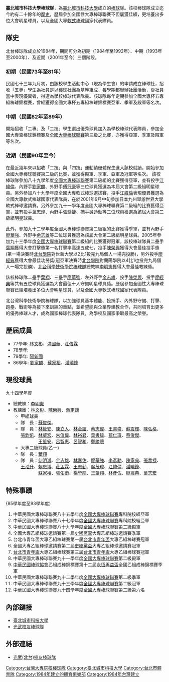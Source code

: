 '''臺北城市科技大學棒球隊'''，為[[臺北城市科技大學|臺北城市科技大學]]成立的[[棒球|棒球]]隊。該校棒球隊成立迄今約有二十餘年的[[歷史|歷史]]，歷屆參加全國性大專棒球聯賽不但屢獲佳績，更培養出多位大會明星球員，以及全國大專[[軟式棒球|軟式棒球]]國家代表隊員。

==隊史==
北台棒球隊成立於1984年，期間可分為初期（1984年至1992年）、中期（1993年至2000年）、及近期（2001年至今）三個階段。
===初期（民國73年至81年）===
民國七十三年九月初，由該校學生活動中心（現為學生會）的申請成立棒球社，招收「五專」學生為社員是以棒球社團為基幹組成，每學期都舉辦社團活動，從社員當中表現優異者，得選為學校棒球代表隊員。該球隊每年定期參加全國大專杯五專組棒球錦標賽，曾經獲得全國大專杯五專組棒球錦標賽亞軍、季軍及殿軍等名次。

===中期（民國82年至89年）===
開始招收「二專」及「二技」學生選出優秀球員加入為學校棒球代表隊員，參加全國大專盃棒球錦標賽及[[全國大專棒球聯賽|全國大專棒球聯賽]]第三級之比賽，亦獲得亞軍、季軍及殿軍等名次。

===近期（民國90年至今）===
在最近幾年來以招收「二技」與「四技」運動績優體保生進入該校就讀，開始參加全國大專棒球聯賽第二級的比賽，並獲得殿軍、季軍、亞軍及冠軍等名次。
該校棒球隊參加八十九學年度[[全國大專棒球聯賽|全國大專棒球聯賽]]第二級組的比賽獲得亞軍，並有投手[[江緯倫|江緯倫]]、內野手[[劉家麟|劉家麟]]、外野手[[傅冠豪|傅冠豪]]等三位球員獲選為本屆大會第二級組明星球員。另外參加八十九學年度全國大專軟式棒球選拔賽，投手[[江緯倫|江緯倫]]表現優異獲選為全國大專軟式棒球國家代表隊員，在於2001年9月中旬參加日本九州舉辦世界大學軟式棒球邀請賽。另外參加九十一學年度全國大專棒球聯賽第二級組的比賽獲得亞軍，並有投手[[葉志煌|葉志煌]]、內野手[[張喬捷|張喬捷]]、捕手[[吳迪勳|吳迪勳]]等三位球員獲選為該屆大會第二級組明星球員。

此外，參加九十二學年度全國大專棒球聯賽第二級組的比賽獲得季軍，並有內野手[[廖華強|廖華強]]、外野手[[余志雄|余志雄]]等二位球員獲選為該屆大會第二級組明星球員。2005年參加九十三學年度[[全國大專棒球聯賽|全國大專棒球聯賽]]第二級組的比賽獲得冠軍，該校棒球隊員二壘手[[葉翔|葉翔]]獲得大會打擊獎第一名打擊率高達五成七，投手[[陳榮興|陳榮興]]獲得大會最佳投手獎(第一場決賽時[[北台學院|北台學院]]對世新大學以2比1投完九局個人一場完投勝)，另外投手[[廖經典|廖經典]]獲得大會最佳功勞獎(冠亞軍決賽時[[北台學院|北台學院]]對蘭陽學院以4比1也投完九局個人一場完投勝)，[[北台科學技術學院棒球隊|北台科學技術學院棒球隊]]總教練[[李明憲|李明憲]]獲得大會最佳教練獎。

該校棒球隊二壘手[[葉翔|葉翔]]、三壘手[[廖華強|廖華強]]、左外野手[[余志雄|余志雄]]、投手[[陳榮興|陳榮興]]、投手[[廖經典|廖經典]]等共有五位球員獲選為大會最佳十人守備明星球員獎。歷屆參加全國性大專棒球聯賽已經培養出多位大會明星球員，以及全國大專軟式棒球國家代表隊員。

北台灣科學技術學院棒球隊，以加強球員基本體能、投捕手、內外野守備、打擊、跑壘、戰術等為接下來訓練的重點，並希望能與企業界建教合作，共同培育出更多的優秀棒球人才，成為國家棒球代表隊員，為學校及國家爭取最高之榮譽。

==歷屆成員==
*77學年: [[林文彬|林文彬]]、[[洪國華|洪國華]]、[[莊佶霖|莊佶霖]]
*78學年:
*79學年: [[陽新國|陽新國]]
*86學年: [[劉家麟|劉家麟]]、[[蘇家裕|蘇家裕]]、[[潘曉鋒|潘曉鋒]]

==現役球員==
九十四學年度
*總教練：[[李明憲|李明憲]]
*教練團：[[林文彬|林文彬]]、[[陳榮興|陳榮興]]、[[蔣定謙|蔣定謙]]
**甲組球員
**隊　長：[[蘇俊傑|蘇俊傑]]。
**隊　員：[[林筱安|林筱安]]、[[陳立人|陳立人]]、[[林金誼|林金誼]]、[[蔡志偉|蔡志偉]]、[[王書盛|王書盛]]、[[蘇震輝|蘇震輝]]、[[陳弘格|陳弘格]]、[[張鈞凱|張鈞凱]]、[[林威宏|林威宏]]、[[朱值偉|朱值偉]]、[[林裕君|林裕君]]、[[葉書瑋|葉書瑋]]、[[藍仁瑋|藍仁瑋]]、[[蔡俊傑|蔡俊傑]]、<br>　　　　[[王笙安|王笙安]]、[[呂智惠|呂智惠]]、[[呂智和|呂智和]]、[[鄭勝聰|鄭勝聰]]
**大專二級球員(乙一)
**隊　長：[[葉翔|葉翔]]
**隊　員：[[何明鴻|何明鴻]]、[[余志雄|余志雄]]、[[林嘉佑|林嘉佑]]、[[廖華強|廖華強]]、[[李彥勳|李彥勳]]、[[陳家典|陳家典]]、[[張喬捷|張喬捷]]、[[王泓升|王泓升]]、[[賴恩博|賴恩博]]、[[莊孟霖|莊孟霖]]、[[王志勤|王志勤]]、[[吳茂瑋|吳茂瑋]]、[[江緯倫|江緯倫]]、[[潘曉鋒|潘曉鋒]]、<br>　　　　[[蘇家裕|蘇家裕]]、[[張佑銜|張佑銜]]、[[楊瑩龍|楊瑩龍]]、[[王葦翔|王葦翔]]、[[林彥佐|林彥佐]]、[[廖經典|廖經典]]、[[葉志宏|葉志宏]]

==特殊事蹟==
{85學年度至93學年度)　 
#中華民國大專棒球聯賽八十五學年度[[全國大專棒球聯賽|全國大專棒球聯賽]]專科院校組亞軍
#中華民國大專棒球聯賽八十七學年度[[全國大專棒球聯賽|全國大專棒球聯賽]]專科院校組亞軍
#中華民國大專棒球聯賽八十九學年度[[全國大專棒球聯賽|全國大專棒球聯賽]]第二級殿軍
#全國大專乙組棒球邀請賽第一屆[[史嘟黨盃|史嘟黨盃]]大專乙組棒球邀請賽季軍
#台北市青年盃大專乙組棒球賽第一屆[[台北市青年盃|台北市青年盃]]大專乙組棒球賽冠軍
#全國大專乙組棒球邀請賽第二屆[[史嘟黨盃|史嘟黨盃]]大專乙組棒球邀請賽冠軍
#[[台北市青年盃|台北市青年盃]]大專乙組棒球賽第三屆[[台北市青年盃|台北市青年盃]]大專乙組棒球賽冠軍
#中華民國大專棒球聯賽九十一學年度[[全國大專棒球聯賽|全國大專棒球聯賽]]第二級殿軍
#[[中華民國棒球協會|中華民國棒球協會]]乙組成棒錦標賽第十二屆[[永恆再益盃|永恆再益盃]]全國乙組成棒錦標賽季軍
#中華民國大專棒球聯賽九十二學年度[[全國大專棒球聯賽|全國大專棒球聯賽]]第二級季軍
#中華民國大專棒球聯賽九十三學年度[[全國大專棒球聯賽|全國大專棒球聯賽]]第二級冠軍
#中華民國大專棒球聯賽九十四學年度[[全國大專棒球聯賽|全國大專棒球聯賽]]第二級第六名

==內部鏈接==
*[[臺北城市科技大學|臺北城市科技大學]]
*[[光武校友棒球隊|光武校友棒球隊]]

==外部連結==
*[http://home.yahoo.com.tw/kwbaseball2002 光武(北台)校友棒球隊]{{Dead link|date=2020年7月 |bot=InternetArchiveBot |fix-attempted=yes }}
{{台灣棒球維基館}}


[[Category:台灣大專院校棒球隊|Category:台灣大專院校棒球隊]] 
[[Category:臺北城市科技大學|Category:臺北城市科技大學]]
[[Category:台北市體育隊|Category:台北市體育隊]]
[[Category:1984年建立的體育俱樂部|Category:1984年建立的體育俱樂部]]
[[Category:1984年台灣建立|Category:1984年台灣建立]]